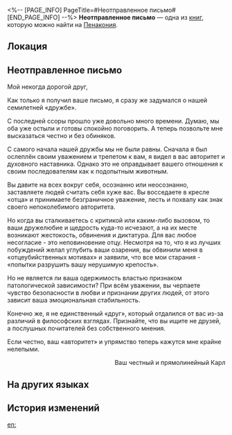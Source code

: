 <%-- [PAGE_INFO]
PageTitle=#Неотправленное письмо#
[END_PAGE_INFO] --%>
{{Дополнить}}
{{Книга Инфобокс
|id           = 335
|partIds      = 190612
|Название     = 
|Изображение  = Предмет Журнал Пенакония.png
|Мир          = Пенакония
|Томов        = 1
|Автор        = <!--нужно добавить-->
|Описание     = Неотправленное письмо. Все ссоры и разногласия разом перестают казаться такими уж важными, когда дело касается жизни и смерти.
|Том1         = {{tx}}
|Источник1    = {{tx|Отсутствует источник}}
|Персонажи    = 
|Фракции      = 
}}
'''Неотправленное письмо''' — одна из [[Книги|книг]], которую можно найти на [[Пенакония]].

==Локация==
{{Отметка карты|<!--название карты-->|<!--id отметки-->}}

==Неотправленное письмо==
Мой некогда дорогой друг,

Как только я получил ваше письмо, я сразу же задумался о нашей семилетней «дружбе».

С последней ссоры прошло уже довольно много времени. Думаю, мы оба уже остыли и готовы спокойно поговорить. А теперь позвольте мне высказаться честно и без обиняков.

С самого начала нашей дружбы мы не были равны. Сначала я был ослеплён своим уважением и трепетом к вам, я видел в вас авторитет и духовного наставника. Однако это не оправдывает вашего отношения к своим последователям как к подопытным животным.

Вы давите на всех вокруг себя, осознанно или неосознанно, заставляете людей считать себя хуже вас. Вы восседаете в кресле «отца» и принимаете безграничное уважение, лесть и похвалу как знак своего непоколебимого авторитета.

Но когда вы сталкиваетесь с критикой или каким-либо вызовом, то ваши дружелюбие и щедрость куда-то исчезают, а на их месте возникают жестокость, обвинения и диктатура. Для вас любое несогласие - это неповиновение отцу. Несмотря на то, что я из лучших побуждений желал углубить ваши озарения, вы обвинили меня в «отцеубийственных мотивах» и заявили, что все мои старания - «попытки разрушить вашу нерушимую крепость».

Но не является ли ваша одержимость властью признаком патологической зависимости? При всём уважении, вы черпаете чувство безопасности в любви и признании других людей, от этого зависит ваша эмоциональная стабильность.

Конечно же, я не единственный «друг», который отдалился от вас из-за различий в философских взглядах. Признайте, что вы ищите не друзей, а послушных почитателей без собственного мнения.

Если честно, ваш «авторитет» и упрямство теперь кажутся мне крайне нелепыми.

<div align="right">Ваш честный и прямолинейный Карл</div>

==На других языках==
{{На других языках
|en   = An Unsent Letter
|zhs  = 一封未寄出的信
|zht  = 一封未寄出的信
|ja   = 送られなかった手紙
|ko   = 부치지 못한 편지
|es   = Carta sin enviar
|fr   = Lettre non expédiée
|ru   = Неотправленное письмо
|th   = จดหมายที่ไม่ได้ส่ง
|vi   = Một Lá Thư Chưa Gửi
|de   = Ein nicht abgeschickter Brief
|id   = Sepucuk Surat yang Belum Terkirim
|pt   = Carta Não Enviada
}}

==История изменений==
{{История изменений|3.5}}

[[en:]]